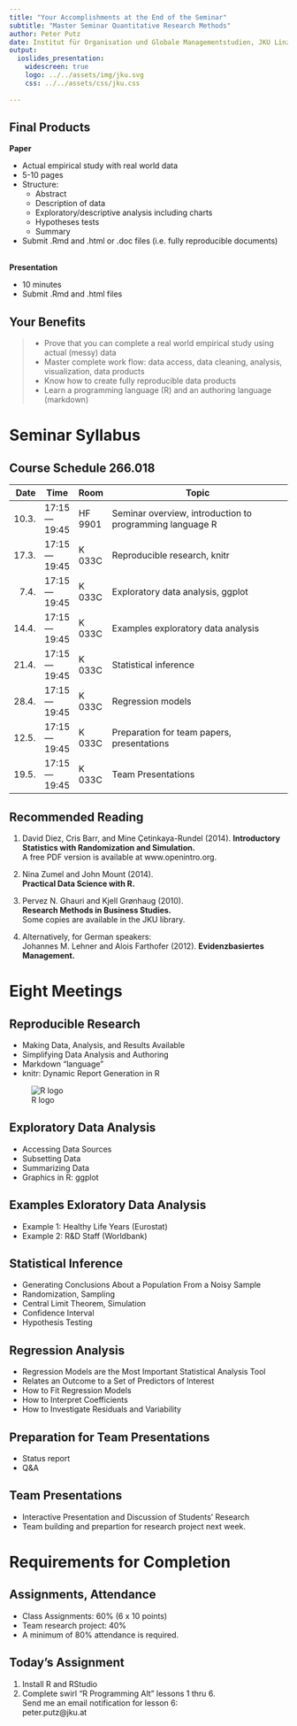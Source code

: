 ```yaml
---
title: "Your Accomplishments at the End of the Seminar"
subtitle: "Master Seminar Quantitative Research Methods"
author: Peter Putz
date: Institut für Organisation und Globale Managementstudien, JKU Linz
output: 
  ioslides_presentation:
    widescreen: true
    logo: ../../assets/img/jku.svg
    css: ../../assets/css/jku.css
    
---
```



<style>
table.rmdtable th {
  color: white;
  font-size: 18px;
  background: -webkit-gradient(linear, 50% 0%, 50% 100%, color-stop(40%, #1e786d), color-stop(80%, #144f48)) no-repeat;
  background: -webkit-linear-gradient(top, #1e786d 40%, #144f48 80%) no-repeat;
  background: -moz-linear-gradient(top, #1e786d 40%, #144f48 80%) no-repeat;
  background: -o-linear-gradient(top, #1e786d 40%, #144f48 80%) no-repeat;
  background: linear-gradient(top, #1e786d 40%, #144f48 80%) no-repeat;
}
</style>



## Final Products {.smaller}

**Paper**

- Actual empirical study with real world data
- 5-10 pages
- Structure: 
    - Abstract
    - Description of data
    - Exploratory/descriptive analysis including charts
    - Hypotheses tests
    - Summary
- Submit .Rmd and .html or .doc files (i.e. fully reproducible documents)

\
**Presentation**

- 10 minutes
- Submit .Rmd and .html files


## Your Benefits

>- Prove that you can complete a real world empirical study using actual (messy) data
>- Master complete work flow: data access, data cleaning, analysis, visualization, data products
>- Know how to create fully reproducible data products
>- Learn a programming language (R) and an authoring language (markdown)


# Seminar Syllabus


## Course Schedule 266.018
  
| Date  | Time        | Room       | Topic                                                    |
|------:| ----------- | ---------- | ---------------------------------------------------------|
| 10.3. | 17:15—19:45 | HF 9901    | Seminar overview, introduction to programming language R |
| 17.3. | 17:15—19:45 | K 033C     | Reproducible research, knitr                             |
|  7.4. | 17:15—19:45 | K 033C     | Exploratory data analysis, ggplot                        |
| 14.4. | 17:15—19:45 | K 033C     | Examples exploratory data analysis                       |
| 21.4. | 17:15—19:45 | K 033C     | Statistical inference                                    |
| 28.4. | 17:15—19:45 | K 033C     | Regression models                                        |
| 12.5. | 17:15—19:45 | K 033C     | Preparation for team papers, presentations               |
| 19.5. | 17:15—19:45 | K 033C     | Team Presentations                                       |



## Recommended Reading

1. David Diez, Cris Barr, and Mine Çetinkaya-Rundel (2014).
    **Introductory Statistics with Randomization and Simulation.**   
    A free PDF version is available at www.openintro.org.  

2. Nina Zumel and John Mount (2014).  
    **Practical Data Science with R.**   

3. Pervez N. Ghauri and Kjell Grønhaug (2010).   
    **Research Methods in Business Studies.**   
    Some copies are available in the JKU library.  

4. Alternatively, for German speakers:  
    Johannes M. Lehner and Alois Farthofer (2012). **Evidenzbasiertes Management.**



# Eight Meetings



## Reproducible Research

<div class="columns-2">
- Making Data, Analysis, and Results Available
- Simplifying Data Analysis and Authoring
- Markdown "language"
- knitr: Dynamic Report Generation in R

![R logo](../../assets/img/01/knit-logo.png)
</div>


## Exploratory Data Analysis

- Accessing Data Sources
- Subsetting Data
- Summarizing Data
- Graphics in R: ggplot


## Examples Exloratory Data Analysis

- Example 1: Healthy Life Years (Eurostat)
- Example 2: R&D Staff (Worldbank)


## Statistical Inference

- Generating Conclusions About a Population From a Noisy Sample
- Randomization, Sampling
- Central Limit Theorem, Simulation
- Confidence Interval
- Hypothesis Testing



## Regression Analysis

- Regression Models are the Most Important Statistical Analysis Tool
- Relates an Outcome to a Set of Predictors of Interest
- How to Fit Regression Models
- How to Interpret Coefficients
- How to Investigate Residuals and Variability


## Preparation for Team Presentations

- Status report
- Q&A


## Team Presentations

- Interactive Presentation and Discussion of Students' Research
- Team building and prepartion for research project next week.


# Requirements for Completion


## Assignments, Attendance

- Class Assignments: 60% (6 x 10 points)
- Team research project: 40%
- A minimum of 80% attendance is required.


## Today's Assignment

1. Install R and RStudio
2. Complete swirl "R Programming Alt" lessons 1 thru 6.   
    Send me an email notification for lesson 6:  
    peter.putz@jku.at
    
